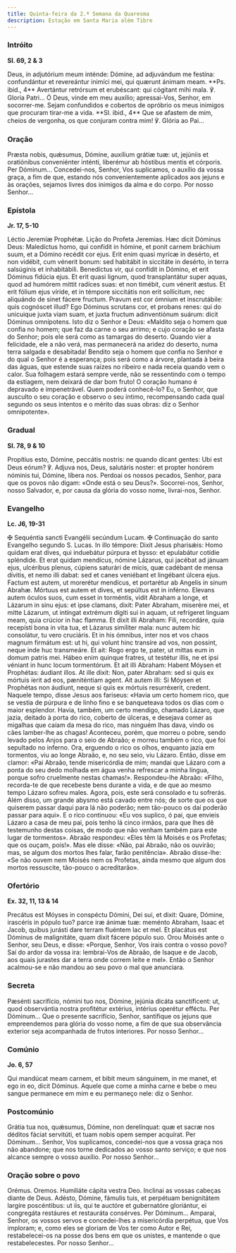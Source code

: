 ```yaml
---
title: Quinta-feira da 2.ª Semana da Quaresma
description: Estação em Santa Maria além Tibre
---
```


### Intróito

**Sl. 69, 2 & 3**

<div class="side-by-side not-content">
  <span>
    Deus, in adjutórium meum inténde: Dómine, ad adjuvándum me festína: confundántur et revereántur
    inimíci mei, qui quærunt ánimam meam. **Ps. ibid., 4** Avertántur retrórsum et erubéscant: qui
    cógitant mihi mala. ℣. Gloria Patri...
  </span>
  <span>
    Ó Deus, vinde em meu auxílio; apressai-Vos, Senhor, em socorrer-me. Sejam confundidos e cobertos
    de opróbrio os meus inimigos que procuram tirar-me a vida. **Sl. ibid., 4** Que se afastem de
    mim, cheios de vergonha, os que conjuram contra mim! ℣. Glória ao Pai...
  </span>
</div>

### Oração

<div class="side-by-side not-content">
  <span>
    Præsta nobis, quǽsumus, Dómine, auxílium grátiæ tuæ: ut, jejúniis et oratiónibus conveniénter
    inténti, liberémur ab hóstibus mentis et córporis. Per Dóminum...
  </span>
  <span>
    Concedei-nos, Senhor, Vos suplicamos, o auxílio da vossa graça, a fim de que, estando nós
    convenientemente aplicados aos jejuns e às orações, sejamos livres dos inimigos da alma e do
    corpo. Por nosso Senhor...
  </span>
</div>

### Epístola

**Jr. 17, 5-10**

<div class="side-by-side not-content">
  <span>Léctio Jeremíæ Prophétæ.</span>
  <span>Lição do Profeta Jeremias.</span>
  <span>
    Hæc dicit Dóminus Deus: Maledíctus homo, qui confídit in hómine, et ponit carnem bráchium suum,
    et a Dómino recédit cor ejus. Erit enim quasi myrícæ in desérto, et non vidébit, cum vénerit
    bonum: sed habitábit in siccitáte in desérto, in terra salsúginis et inhabitábili. Benedíctus
    vir, qui confídit in Dómino, et erit Dóminus fidúcia ejus. Et erit quasi lignum, quod
    transplantátur super aquas, quod ad humórem mittit radíces suas: et non timébit, cum vénerit
    æstus. Et erit fólium ejus víride, et in témpore siccitátis non erit sollícitum, nec aliquándo
    de sinet fácere fructum. Pravum est cor ómnium et inscrutábile: quis cognóscet illud? Ego
    Dóminus scrutans cor, et probans renes: qui do unicuique juxta viam suam, et juxta fructum
    adinventiónum suárum: dicit Dóminus omnípotens.
  </span>
  <span>
    Isto diz o Senhor e Deus: «Maldito seja o homem que confia no homem; que faz da carne o seu
    arrimo; e cujo coração se afasta do Senhor; pois ele será como as tamargas do deserto. Quando
    vier a felicidade, ele a não verá, mas permanecerá na aridez do deserto, numa terra salgada e
    desabitada! Bendito seja o homem que confia no Senhor e do qual o Senhor é a esperança; pois
    será como a árvore, plantada à beira das águas, que estende suas raízes no ribeiro e nada receia
    quando vem o calor. Sua folhagem estará sempre verde, não se ressentindo com o tempo da
    estiagem, nem deixará de dar bom fruto! O coração humano é depravado e impenetrável. Quem poderá
    conhecê-lo? Eu, o Senhor, que ausculto o seu coração e observo o seu íntimo, recompensando cada
    qual segundo os seus intentos e o mérito das suas obras: diz o Senhor omnipotente».
  </span>
</div>

### Gradual

**Sl. 78, 9 & 10**

<div class="side-by-side not-content">
  <span>
    Propítius esto, Dómine, peccátis nostris: ne quando dicant gentes: Ubi est Deus eórum? ℣. Adjuva
    nos, Deus, salutáris noster: et propter honórem nóminis tui, Dómine, líbera nos.
  </span>
  <span>
    Perdoai os nossos pecados, Senhor, para que os povos não digam: «Onde está o seu Deus?».
    Socorrei-nos, Senhor, nosso Salvador, e, por causa da glória do vosso nome, livrai-nos, Senhor.
  </span>
</div>

### Evangelho

**Lc. J6, 19-31**

<div class="side-by-side not-content">
  <span>
    <span class="text-red-500">✠</span> Sequéntia sancti Evangélii secúndum Lucam.
  </span>
  <span>
    <span class="text-red-500">✠</span> Continuação do santo Evangelho segundo S. Lucas.
  </span>
  <span>
    In illo témpore: Dixit Jesus pharisǽis: Homo quidam erat dives, qui induebátur púrpura et bysso:
    et epulabátur cotídie spléndide. Et erat quidam mendícus, nómine Lázarus, qui jacébat ad jánuam
    ejus, ulcéribus plenus, cúpiens saturári de micis, quæ cadébant de mensa dívitis, et nemo illi
    dabat: sed et canes veniébant et lingébant úlcera ejus. Factum est autem, ut morerétur mendícus,
    et portarétur ab Angelis in sinum Abrahæ. Mórtuus est autem et dives, et sepúltus est in
    inférno. Elevans autem óculos suos, cum esset in torméntis, vidit Abraham a longe, et Lázarum in
    sinu ejus: et ipse clamans, dixit: Pater Abraham, miserére mei, et mitte Lázarum, ut intíngat
    extrémum dígiti sui in aquam, ut refrígeret linguam meam, quia crúcior in hac flamma. Et dixit
    illi Abraham: Fili, recordáre, quia recepísti bona in vita tua, et Lázarus simíliter mala: nunc
    autem hic consolátur, tu vero cruciáris. Et in his ómnibus, inter nos et vos chaos magnum
    firmátum est: ut hi, qui volunt hinc transíre ad vos, non possint, neque inde huc transmeáre. Et
    ait: Rogo ergo te, pater, ut mittas eum in domum patris mei. Hábeo enim quinque fratres, ut
    testétur illis, ne et ipsi véniant in hunc locum tormentórum. Et ait illi Abraham: Habent Móysen
    et Prophétas: áudiant illos. At ille dixit: Non, pater Abraham: sed si quis ex mórtuis íerit ad
    eos, pæniténtiam agent. Ait autem illi: Si Móysen et Prophétas non áudiunt, neque si quis ex
    mórtuis resurréxerit, credent.
  </span>
  <span>
    Naquele tempo, disse Jesus aos fariseus: «Havia um certo homem rico, que se vestia de púrpura e
    de linho fino e se banqueteava todos os dias com o maior esplendor. Havia, também, um certo
    mendigo, chamado Lázaro, que jazia, deitado à porta do rico, coberto de úlceras, e desejava
    comer as migalhas que caíam da mesa do rico, mas ninguém lhas dava, vindo os cães lamber-lhe as
    chagas! Aconteceu, porém, que morreu o pobre, sendo levado pelos Anjos para o seio de Abraão; e
    morreu também o rico, que foi sepultado no inferno. Ora, erguendo o rico os olhos, enquanto
    jazia em tormentos, viu ao longe Abraão, e, no seu seio, viu Lázaro. Então, disse em clamor:
    «Pai Abraão, tende misericórdia de mim; mandai que Lázaro com a ponta do seu dedo molhada em
    água venha refrescar a minha língua, porque sofro cruelmente nestas chamas!». Respondeu-lhe
    Abraão: «Filho, recorda-te de que recebeste bens durante a vida, e de que ao mesmo tempo Lázaro
    sofreu males. Agora, pois, este será consolado e tu sofrerás. Além disso, um grande abysmo está
    cavado entre nós; de sorte que os que quiserem passar daqui para lá não poderão; nem tão-pouco
    os daí poderão passar para aqui». E o rico continuou: «Eu vos suplico, ó pai, que envieis Lázaro
    a casa de meu pai, pois tenho lá cinco irmãos, para que lhes dê testemunho destas coisas, de
    modo que não venham também para este lugar de tormentos». Abraão respondeu: «Eles têm lá Moisés
    e os Profetas; que os ouçam, pois!». Mas ele disse: «Não, pai Abraão, não os ouvirão; mas, se
    algum dos mortos lhes falar, farão penitência». Abraão disse-lhe: «Se não ouvem nem Moisés nem
    os Profetas, ainda mesmo que algum dos mortos ressuscite, tão-pouco o acreditarão».
  </span>
</div>

### Ofertório

**Ex. 32, 11, 13 & 14**

<div class="side-by-side not-content">
  <span>
    Precátus est Móyses in conspéctu Dómini, Dei sui, et dixit: Quare, Dómine, irascéris in pópulo
    tuo? parce iræ ánimæ tuæ: meménto Abraham, Isaac et Jacob, quibus jurásti dare terram fluéntem
    lac et mel. Et placátus est Dóminus de malignitáte, quam dixit fácere pópulo suo.
  </span>
  <span>
    Orou Moisés ante o Senhor, seu Deus, e disse: «Porque, Senhor, Vos irais contra o vosso povo?
    Saí do ardor da vossa ira: lembrai-Vos de Abraão, de Isaque e de Jacob, aos quais jurastes dar a
    terra onde correm leite e mel». Então o Senhor acalmou-se e não mandou ao seu povo o mal que
    anunciara.
  </span>
</div>

### Secreta

<div class="side-by-side not-content">
  <span>
    Pæsénti sacrifício, nómini tuo nos, Dómine, jejúnia dicáta sanctíficent: ut, quod observántia
    nostra profitétur extérius, intérius operétur efféctu. Per Dóminum...
  </span>
  <span>
    Que o presente sacrifício, Senhor, santifique os jejuns que empreendemos para glória do vosso
    nome, a fim de que sua observância exterior seja acompanhada de frutos interiores. Por nosso
    Senhor...
  </span>
</div>

### Comúnio

**Jo. 6, 57**

<div class="side-by-side not-content">
  <span>
    Qui mandúcat meam carnem, et bibit meum sánguinem, in me manet, et ego in eo, dicit Dóminus.
  </span>
  <span>
    Aquele que come a minha carne e bebe o meu sangue permanece em mim e eu permaneço nele: diz o
    Senhor.
  </span>
</div>

### Postcomúnio

<div class="side-by-side not-content">
  <span>
    Grátia tua nos, quǽsumus, Dómine, non derelínquat: quæ et sacræ nos déditos fáciat servitúti, et
    tuam nobis opem semper acquírat. Per Dóminum...
  </span>
  <span>
    Senhor, Vos suplicamos, concedei-nos que a vossa graça nos não abandone; que nos torne dedicados
    ao vosso santo serviço; e que nos alcance sempre o vosso auxílio. Por nosso Senhor...
  </span>
</div>

### Oração sobre o povo

<div class="side-by-side not-content">
  <span class="text-red-500 text-center">Orémus.</span>
  <span class="text-red-500 text-center">Oremos.</span>
  <span>Humiliáte cápita vestra Deo.</span>
  <span>Inclinai as vossas cabeças diante de Deus.</span>
  <span>
    Adésto, Dómine, fámulis tuis, et perpétuam benignitátem largíre poscéntibus: ut iis, qui te
    auctóre et gubernatóre gloriántur, ei congregáta restáures et restauráta consérves. Per
    Dóminum...
  </span>
  <span>
    Amparai, Senhor, os vossos servos e concedei-lhes a misericórdia perpétua, que Vos imploram; e,
    como eles se gloriam de Vos ter como Autor e Rei, restabelecei-os na posse dos bens em que os
    unistes, e mantende o que restabelecestes. Por nosso Senhor...
  </span>
</div>
